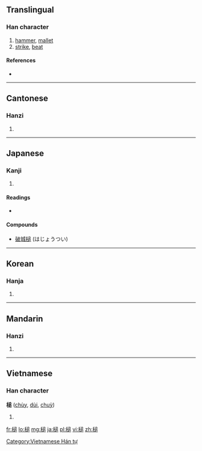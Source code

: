 ==Translingual==

===Han character===
{{Han char|rn=75|rad=木|as=10|sn=14|four=4793<sub>7</sub>|canj=木卜竹口 (DYHR)}}

# [[hammer]], [[mallet]]
# [[strike]], [[beat]]

====References====
* {{Han ref|kx=0546.080|dkj=15318|dj=0933.220|hdz=21252.030|uh=69CC|ud=27084|bh=BA6C|bd=47724}}

----

==Cantonese==

===Hanzi===
{{yue-hanzi|jyut=|y=cheui4}}

# {{defn|lang=yue|sort=木10}}

----

==Japanese==

===Kanji===
{{ja-kanji|grade=|rs=木10}}

# {{defn|lang=ja|sort=木10}}

====Readings====
* {{ja-readings|on=ツイ (tsui)|kun=[[つち]] (tsuchi)}}

====Compounds====
* [[破城槌]] (はじょうつい)

----

==Korean==

===Hanja===
{{ko-hanja|hangeul=[[퇴]], [[추]]|eumhun=|rv=toe, chu|mr=t'oe, ch'u|y=thoy, chwu}}

# {{defn|lang=ko|sort=木10}}

----

==Mandarin==

===Hanzi===
{{cmn-hanzi|pin=[[chuí]] ([[chui2]])|wg=ch'ui<sup>2</sup>}}

# {{defn|lang=cmn|sort=木10}}

----

==Vietnamese==

===Han character===
'''槌''' ([[chùy]], [[dùi]], [[chuỳ]])

# {{defn|lang=vi}}

[[Category:Vietnamese Hán tự]]

[[fr:槌]]
[[lo:槌]]
[[mg:槌]]
[[ja:槌]]
[[pl:槌]]
[[vi:槌]]
[[zh:槌]]